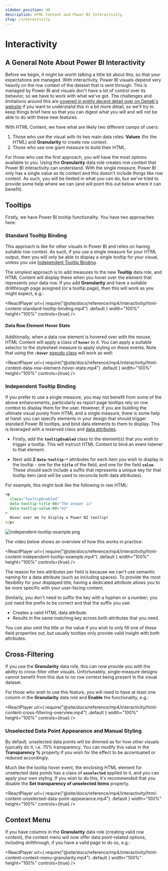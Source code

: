 ```yaml
---
sidebar_position: 40
description: HTML Content and Power BI Interactivity.
slug: /interactivity
---
```



# Interactivity

## A General Note About Power BI Interactivity

Before we begin, it might be worth talking a little bit about this, so that your expectations are managed. With interactivity, Power BI visuals depend very heavily on the row context of the dataset that is sent through. This is managed by Power BI and visuals don't have a lot of control over its behavior, so we have to work with what we've got. The challenges and limitations around this are <a href="https://deneb-viz.github.io/interactivity-overview" target="_blank">covered in pretty decent detail over on Deneb's website</a> if you want to understand this in a bit more detail, so we'll try to keep things brief here so that you can digest what you will and will not be able to do with these new features.

With HTML Content, we have what are likely two different camps of users:

1. Those who use the visual with its two main data roles: **Values** (for the HTML) and **Granularity** to create row context.
2. Those who use one giant measure to build their HTML.

For those who use the first approach, you will have the most options available to you. Using the **Granularity** data role creates row context that Power BI interactivity can understand. With the single measure, Power BI only has a single value as its context and this doesn't include things like row context. As such, you will be limited in what you can do, but we've tried to provide some help where we can (and will point this out below where it can benefit).

## Tooltips

Firstly, we have Power BI tooltip functionality. You have two approaches here:

### Standard Tooltip Binding

This approach is like for other visuals in Power BI and relies on having suitable row context. As such, if you use a single measure for your HTML output, then you will only be able to display a single tooltip for your visual, unless you use [Independent Tooltip Binding](#independent-tooltip-binding).

The simplest approach is to add measures to the new **Tooltip** data role, and HTML Content will display these when you hover over the element that represents your data row. If you add **Granularity** and have a suitable drillthrough page assigned (or a tooltip page), then this will work as you might expect, e.g.:

<ReactPlayer
  url={
    require("@site/docs/reference/mp4/interactivity/html-content-standard-tooltip-binding.mp4")
      .default
  }
  width="100%"
  height="100%"
  controls={true}
/>

#### Data Row Element Hover State

Additionally, when a data row element is hovered over with the mouse, HTML Content will apply a class of **`hover`** to it. You can apply a suitable selector to the stylesheet measure to apply styling on these events. Note that using the **`:hover`** [pseudo class](https://developer.mozilla.org/en-US/docs/Web/CSS/Pseudo-classes) will work as well:

<ReactPlayer
  url={
    require("@site/docs/reference/mp4/interactivity/html-content-data-row-element-hover-state.mp4")
      .default
  }
  width="100%"
  height="100%"
  controls={true}
/>

### Independent Tooltip Binding

If you prefer to use a single measure, you may not benefit from some of the above enhancements, particularly as report page tooltips rely on row context to display them for the user. However, if you are building the ultimate visual purely from HTML and a single measure, there is some help at hand: you can specify elements in your design that should trigger standard Power BI tooltips, and bind data elements to them to display. This is leveraged with a reserved class and [data attributes](https://developer.mozilla.org/en-US/docs/Learn/HTML/Howto/Use_data_attributes).

- Firstly, add the **`tooltipEnabled`** class to the element(s) that you wish to trigger a tooltip. This will instruct HTML Content to bind an event listener to that element.

- Next add **2** **`data-tooltip-*`** attributes for each item you wish to display in the tooltip - one for the **`title`** of the field, and one for the field **`value`**. These should each include a suffix that represents a unique key for that tooltip item (and will be used to reconcile both data attributes).

For example, this might look like the following in raw HTML:

```html
<p
  class="tooltipEnabled"
  data-tooltip-title-00="The answer is"
  data-tooltip-value-00="42"
>
  Hover over me to display a Power BI tooltip!
</p>
```

![independent-tooltip-example.png](./images/interactivity/independent-tooltip-example-simple.png "Independent tooltip example")

The video below shows an overview of how this works in practice:

<ReactPlayer
  url={
    require("@site/docs/reference/mp4/interactivity/html-content-independent-tooltip-example.mp4")
      .default
  }
  width="100%"
  height="100%"
  controls={true}
/>

The reason for two attributes per field is because we can't use semantic naming for a data attribute (such as including spaces). To provide the most flexibility for your displayed title, having a dedicated attribute allows you to be more specific with your user-facing content.

Similarly, you don't need to suffix the key with a hyphen or a number; you just need the prefix to be correct and that the suffix you use:

- Creates a valid HTML data attribute.
- Results in the same matching key across both attributes that you need.

You _can_ also omit the title or the value if you wish to only fill one of these field properties out, but usually tooltips only provide valid insight with both attributes.

## Cross-Filtering

If you use the **Granularity** data role, this can now provide you with the ability to cross-filter other visuals. Unfortunately, single-measure designs cannot benefit from this due to no row context being present in the visual dataset.

For those who wish to use this feature, you will need to have at least one column in the **Granularity** data role and **Enable** the functionality, e.g.:

<ReactPlayer
  url={
    require("@site/docs/reference/mp4/interactivity/html-content-cross-filtering-overview.mp4")
      .default
  }
  width="100%"
  height="100%"
  controls={true}
/>

### Unselected Data Point Appearance and Manual Styling

By default, unselected data points will be dimmed as for how other visuals typically do it, i.e. 70% transparency. You can modify this value in the **Transparency %** property if you wish for the effect to be accentuated or reduced accordingly.

Much like the tooltip hover event, the enclosing HTML element for unselected data points has a class of **`unselected`** applied to it, and you can apply your own styling. If you wish to do this, it's recommended that you disable the **Set transparency of unselected items** property.

<ReactPlayer
  url={
    require("@site/docs/reference/mp4/interactivity/html-content-unselected-data-point-appearance.mp4")
      .default
  }
  width="100%"
  height="100%"
  controls={true}
/>

## Context Menu

If you have columns in the **Granularity** data role (creating valid row context), the context menu will now offer data point-related options, including drillthrough, if you have a valid page to do so, e.g.:

<ReactPlayer
  url={
    require("@site/docs/reference/mp4/interactivity/html-content-context-menu-granularity.mp4")
      .default
  }
  width="100%"
  height="100%"
  controls={true}
/>

